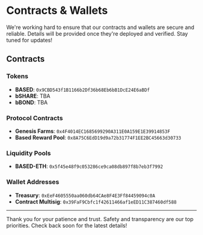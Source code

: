 # Contracts & Wallets

We're working hard to ensure that our contracts and wallets are secure and reliable. Details will be provided once they're deployed and verified. Stay tuned for updates!

## Contracts
### Tokens
- **BASED**: `0x9CBD543f1B1166b2Df36b68Eb6bB1DcE24E6aBDf`
- **bSHARE**: TBA
- **bBOND**: TBA

### Protocol Contracts
- **Genesis Farms**: `0x4F4014EC1685699290A311E0A159E1E39914853F`
- **Based Reward Pool**: `0x8A75C6EdD19d9a72b31774F1EE2BC45663d30733`

### Liquidity Pools
- **BASED-ETH**: `0x5f45e48f9c053286ce9ca08db897f8b7eb3f7992`

### Wallet Addresses
- **Treasury**: `0xEeF4605550aa060db64CAe8F4E3Ff84459094c0A`
- **Contract Multisig**: `0x39FaF9Cbfc1f42611466af1eED11C387460df588`

----------------

Thank you for your patience and trust. Safety and transparency are our top priorities. Check back soon for the latest details!